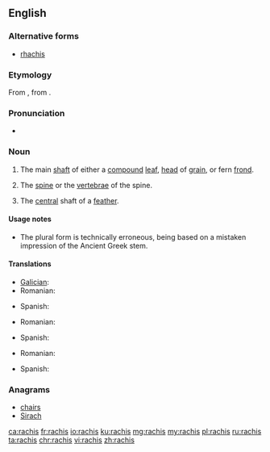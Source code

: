 ==English==
{{wikipedia}}

===Alternative forms===
* [[rhachis]]

===Etymology===
From {{etyl|NL.|en}}, from {{etyl|grc|en}} {{term|ῥάχις||spine, ridge|lang=grc}}.

===Pronunciation===
* {{a|UK|US}} {{IPA|/ˈɹeɪkɪs/|lang=en}}

===Noun===
{{en-noun|rachises|rachides}}

# {{context|botany|lang=en}} The main [[shaft]] of either a [[compound]] [[leaf]], [[head]] of [[grain]], or fern [[frond]].
# {{context|zoology|anatomy|lang=en}} The [[spine]] or the [[vertebrae]] of the spine.
# {{context|ornithology|lang=en}} The [[central]] shaft of a [[feather]].

====Usage notes====
* The plural form {{term|rachides}} is technically erroneous, being based on a mistaken impression of the Ancient Greek stem.

====Translations====
{{trans-top|main shaft of a compound leaf or head of grain}}
* [[Galician]]: {{t+|gl|raque|m}}
* Romanian: {{t+|ro|rahis|n}}
{{trans-mid}}
* Spanish: {{t+|es|raquis|m}}
{{trans-bottom}}

{{trans-top|spine}}
* Romanian: {{t+|ro|rahis|n}}
{{trans-mid}}
* Spanish: {{t+|es|raquis|m}}
{{trans-bottom}}

{{trans-top|central shaft of a feather}}
* Romanian: {{t+|ro|rahis|n}}
{{trans-mid}}
* Spanish: {{t+|es|raquis|m}}
{{trans-bottom}}

===Anagrams===
* [[chairs#English|chairs]]
* [[Sirach#English|Sirach]]

[[ca:rachis]]
[[fr:rachis]]
[[io:rachis]]
[[ku:rachis]]
[[mg:rachis]]
[[my:rachis]]
[[pl:rachis]]
[[ru:rachis]]
[[ta:rachis]]
[[chr:rachis]]
[[vi:rachis]]
[[zh:rachis]]